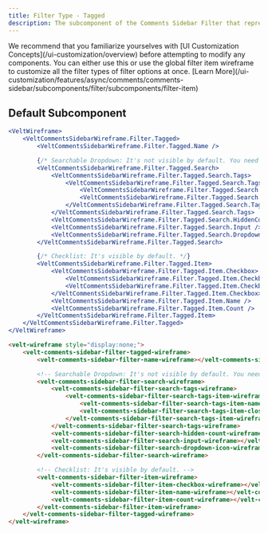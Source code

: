 ```yaml
---
title: Filter Type - Tagged
description: The subcomponent of the Comments Sidebar Filter that represents the Tagged filter
---
```


<Note>
We recommend that you familiarize yourselves with [UI Customization Concepts](/ui-customization/overview) before attempting to modify any components.
</Note>

<Warning>
You can either use this or use the global filter item wireframe to customize all the filter types of filter options at once. [Learn More](/ui-customization/features/async/comments/comments-sidebar/subcomponents/filter/subcomponents/filter-item)
</Warning>

## Default Subcomponent

<RequestExample>

```jsx React / Next.js
<VeltWireframe>
    <VeltCommentsSidebarWireframe.Filter.Tagged>
        <VeltCommentsSidebarWireframe.Filter.Tagged.Name />

        {/* Searchable Dropdown: It's not visible by default. You need to add the wireframe to the sidebar. */}
        <VeltCommentsSidebarWireframe.Filter.Tagged.Search>
            <VeltCommentsSidebarWireframe.Filter.Tagged.Search.Tags>
                <VeltCommentsSidebarWireframe.Filter.Tagged.Search.Tags.Item>
                    <VeltCommentsSidebarWireframe.Filter.Tagged.Search.Tags.Item.Name />
                    <VeltCommentsSidebarWireframe.Filter.Tagged.Search.Tags.Item.Close />
                </VeltCommentsSidebarWireframe.Filter.Tagged.Search.Tags.Item>
            </VeltCommentsSidebarWireframe.Filter.Tagged.Search.Tags>
            <VeltCommentsSidebarWireframe.Filter.Tagged.Search.HiddenCount />
            <VeltCommentsSidebarWireframe.Filter.Tagged.Search.Input />
            <VeltCommentsSidebarWireframe.Filter.Tagged.Search.DropdownIcon />
        </VeltCommentsSidebarWireframe.Filter.Tagged.Search>

        {/* Checklist: It's visible by default. */}
        <VeltCommentsSidebarWireframe.Filter.Tagged.Item>
            <VeltCommentsSidebarWireframe.Filter.Tagged.Item.Checkbox>
                <VeltCommentsSidebarWireframe.Filter.Tagged.Item.Checkbox.Checked />
                <VeltCommentsSidebarWireframe.Filter.Tagged.Item.Checkbox.Unchecked />
            </VeltCommentsSidebarWireframe.Filter.Tagged.Item.Checkbox>
            <VeltCommentsSidebarWireframe.Filter.Tagged.Item.Name />
            <VeltCommentsSidebarWireframe.Filter.Tagged.Item.Count />
        </VeltCommentsSidebarWireframe.Filter.Tagged.Item>
    </VeltCommentsSidebarWireframe.Filter.Tagged>
</VeltWireframe>
```


```HTML HTML  
<velt-wireframe style="display:none;">
    <velt-comments-sidebar-filter-tagged-wireframe>
        <velt-comments-sidebar-filter-name-wireframe></velt-comments-sidebar-filter-name-wireframe>

        <!-- Searchable Dropdown: It's not visible by default. You need to add the wireframe to the sidebar. -->
        <velt-comments-sidebar-filter-search-wireframe>
            <velt-comments-sidebar-filter-search-tags-wireframe>
                <velt-comments-sidebar-filter-search-tags-item-wireframe>
                    <velt-comments-sidebar-filter-search-tags-item-name-wireframe></velt-comments-sidebar-filter-search-tags-item-name-wireframe>
                    <velt-comments-sidebar-filter-search-tags-item-close-wireframe></velt-comments-sidebar-filter-search-tags-item-close-wireframe>
                </velt-comments-sidebar-filter-search-tags-item-wireframe>
            </velt-comments-sidebar-filter-search-tags-wireframe>
            <velt-comments-sidebar-filter-search-hidden-count-wireframe></velt-comments-sidebar-filter-search-hidden-count-wireframe>
            <velt-comments-sidebar-filter-search-input-wireframe></velt-comments-sidebar-filter-search-input-wireframe>
            <velt-comments-sidebar-filter-search-dropdown-icon-wireframe></velt-comments-sidebar-filter-search-dropdown-icon-wireframe>
        </velt-comments-sidebar-filter-search-wireframe>

        <!-- Checklist: It's visible by default. -->
        <velt-comments-sidebar-filter-item-wireframe>
            <velt-comments-sidebar-filter-item-checkbox-wireframe></velt-comments-sidebar-filter-item-checkbox-wireframe>
            <velt-comments-sidebar-filter-item-name-wireframe></velt-comments-sidebar-filter-item-name-wireframe>
            <velt-comments-sidebar-filter-item-count-wireframe></velt-comments-sidebar-filter-item-count-wireframe>
        </velt-comments-sidebar-filter-item-wireframe>
    </velt-comments-sidebar-filter-tagged-wireframe>
</velt-wireframe>
```

</RequestExample>
